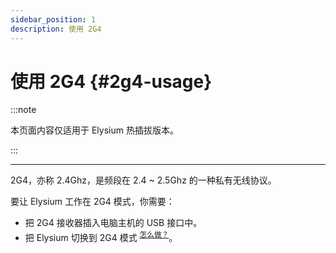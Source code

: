 ```yaml
---
sidebar_position: 1
description: 使用 2G4
---
```


# 使用 2G4 {#2g4-usage}

:::note

本页面内容仅适用于 Elysium 热插拔版本。

:::

---

2G4，亦称 2.4Ghz，是频段在 2.4 ~ 2.5Ghz 的一种私有无线协议。

要让 Elysium 工作在 2G4 模式，你需要：

* 把 2G4 接收器插入电脑主机的 USB 接口中。
* 把 Elysium 切换到 2G4 模式 <sup>[<Icon icon="fa-solid fa-compass" /> 怎么做？](/docs-elysium/tri-mode/mode-switch/#switch-to-wireless-mode)</sup>。